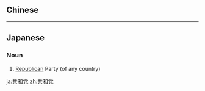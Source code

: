 {{also|共和黨}}
==Chinese==
{{zh-see|共和黨}}

----

==Japanese==
{{ja-kanjitab|きょう|わ|とう|yomi=o}}

===Noun===
{{ja-noun|きょうわとう}}

# [[Republican]] Party (of any country)

[[ja:共和党]]
[[zh:共和党]]
